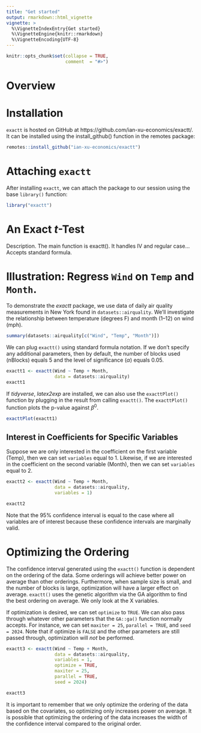 ```yaml
---
title: "Get started"
output: rmarkdown::html_vignette
vignette: >
  %\VignetteIndexEntry{Get started}
  %\VignetteEngine{knitr::rmarkdown}
  %\VignetteEncoding{UTF-8}
---
```


```r
knitr::opts_chunk$set(collapse = TRUE,
                      comment  = "#>")
```

# Overview

# Installation

`exactt` is hosted on GitHub at https://github.com/ian-xu-economics/exactt/. It can be installed using the install_github() function in the remotes package:
```r
remotes::install_github("ian-xu-economics/exactt")
```

# Attaching `exactt`

After installing `exactt`, we can attach the package to our session using the base `library()` function:
```r
library("exactt")
```

# An Exact $t$-Test

Description. The main function is exactt(). It handles IV and regular case... Accepts standard formula.

# Illustration: Regress `Wind` on `Temp` and `Month`.

To demonstrate the *exactt* package, we use data of daily air quality measurements in New York found in `datasets::airquality`. We'll  investigate the relationship between temperature (degrees F) and month (1--12) on wind (mph). 

```r
summary(datasets::airquality[c("Wind", "Temp", "Month")])
```

We can plug `exactt()` using standard formula notation. If we don't specify any additional parameters, then by default, the number of blocks used (nBlocks) equals 5 and the level of significance ($\alpha$) equals 0.05. 
```r
exactt1 <- exactt(Wind ~ Temp + Month,
                  data = datasets::airquality)
exactt1
```

If *tidyverse*, *latex2exp* are installed, we can also use the `exacttPlot()` function by plugging in the result from calling `exactt()`. The `exacttPlot()` function plots the p-value against $\beta^0$. 
```r
exacttPlot(exactt1)
```

## Interest in Coefficients for Specific Variables

Suppose we are only interested in the coefficient on the first variable (Temp), then we can set `variables` equal to 1. Likewise, if we are interested in the coefficient on the second variable (Month), then we can set `variables` equal to 2. 
```r
exactt2 <- exactt(Wind ~ Temp + Month,
                  data = datasets::airquality,
                  variables = 1)

exactt2
```
Note that the 95% confidence interval is equal to the case where all variables are of interest because these confidence intervals are marginally valid.

# Optimizing the Ordering

The confidence interval generated using the `exactt()` function is dependent on the ordering of the data. Some orderings will achieve better power on average than other orderings. Furthermore, when sample size is small, and the number of blocks is large, optimization will have a larger effect on average. `exactt()` uses the genetic algorithm via the GA algorithm to find the best ordering on average. We only look at the X variables.

If optimization is desired, we can set `optimize` to `TRUE`. We can also pass through whatever other parameters that the `GA::ga()` function normally accepts. For instance, we can set `maxiter = 25`, `parallel = TRUE`, and `seed = 2024`. Note that if optimize is `FALSE` and the other parameters are still passed through, optimization will _not_ be performed.

```r
exactt3 <- exactt(Wind ~ Temp + Month,
                  data = datasets::airquality,
                  variables = 1,
                  optimize = TRUE,
                  maxiter = 25,
                  parallel = TRUE,
                  seed = 2024)

exactt3
```
It is important to remember that we only optimize the ordering of the data based on the covariates, so optimizing only increases power on average. It is possible that optimizing the ordering of the data increases the width of the confidence interval compared to the original order.


